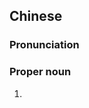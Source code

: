 ==Chinese==
{{zh-forms|gloss=-}}

===Pronunciation===
{{zh-pron
|m=Shǐnúbǐ
|cat=pn
}}

===Proper noun===
{{zh-proper noun}}

# {{zh-alt-form|史努比|[[Snoopy]]}}